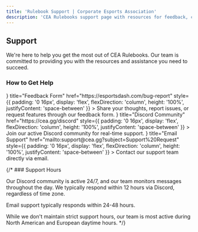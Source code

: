 ```yaml
---
title: 'Rulebook Support | Corporate Esports Association'
description: 'CEA Rulebooks support page with resources for feedback, community, & email support.'
---
```




<div style={{marginBottom: '20px'}}></div>

## Support

We're here to help you get the most out of CEA Rulebooks. Our team is committed to providing you with the resources and assistance you need to succeed.

### How to Get Help

<Cards>
  <Cards.Card
    icon={<MessageSquare />}
    title="Feedback Form"
    href="https://esportsdash.com/bug-report"
    style={{
      padding: '0 16px',
      display: 'flex',
      flexDirection: 'column',
      height: '100%',
      justifyContent: 'space-between'
    }}
  >
    Share your thoughts, report issues, or request features through our feedback form.
  </Cards.Card>
  <Cards.Card
    icon={<DiscordIcon />}
    title="Discord Community"
    href="https://cea.gg/discord"
    style={{
      padding: '0 16px',
      display: 'flex',
      flexDirection: 'column',
      height: '100%',
      justifyContent: 'space-between'
    }}
  >
    Join our active Discord community for real-time support.
  </Cards.Card>
  <Cards.Card
    icon={<Mail />}
    title="Email Support"
    href="mailto:support@cea.gg?subject=Support%20Request"
    style={{
      padding: '0 16px',
      display: 'flex',
      flexDirection: 'column',
      height: '100%',
      justifyContent: 'space-between'
    }}
  >
   Contact our support team directly via email.
  </Cards.Card>

</Cards>

{/* ### Support Hours

Our Discord community is active 24/7, and our team monitors messages throughout the day. We typically respond within 12 hours via Discord, regardless of time zone.

Email support typically responds within 24-48 hours.

While we don't maintain strict support hours, our team is most active during North American and European daytime hours. */}
